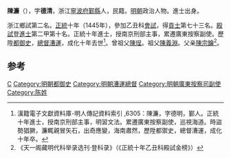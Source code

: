 '''陳濂'''（{{bd|1420年||1474年}}），字'''德清'''，浙江[[寧波府|寧波府]][[鄞縣|鄞縣]]人，民籍。[[明朝|明朝]]政治人物。進士出身。

浙江鄉試第二名。[[正统_(年号)|正統]]十年（1445年），參加乙丑科[[會試|會試]]，得[[貢士|貢士]]第七十三名。[[殿試|殿試]]登[[進士|進士]]第二甲第十名。正統十年進士，授南京刑部主事，累遷廣東按察副使。歷陞[[都御史|都御史]]，[[總督漕運|總督漕運]]，成化十年去世<ref>漢籍電子文獻資料庫-明人傳記資料索引 ,6305：陳濂，字德明，鄞人。正統十年進士，授南京刑部主事，明習文法。累遷廣東按察副使，巡視海道。時盜勢猖獗，濂輒親冒矢石，出奇應變，海南肅然，歷陞都禦史，總督漕運，成化十年卒。</ref>。曾祖父[[陳珵|陳珵]]。祖父[[陳義淵|陳義淵]]。父亲[[陳宗鑰|陳宗鑰]]<ref>《天一阁藏明代科举录选刊·登科录》（《正統十年乙丑科殿試金榜》）</ref>。
	
==参考==
{{reflist}}
{{明朝人物小作品}}
{{正統十年乙丑科殿試金榜}}
[[Category:鄞县人|C]]
[[Category:明朝都御史|Category:明朝都御史]]
[[Category:明朝漕運總督|Category:明朝漕運總督]]
[[Category:明朝廣東按察司副使|Category:明朝廣東按察司副使]]
[[Category:陈姓|Category:陈姓]]